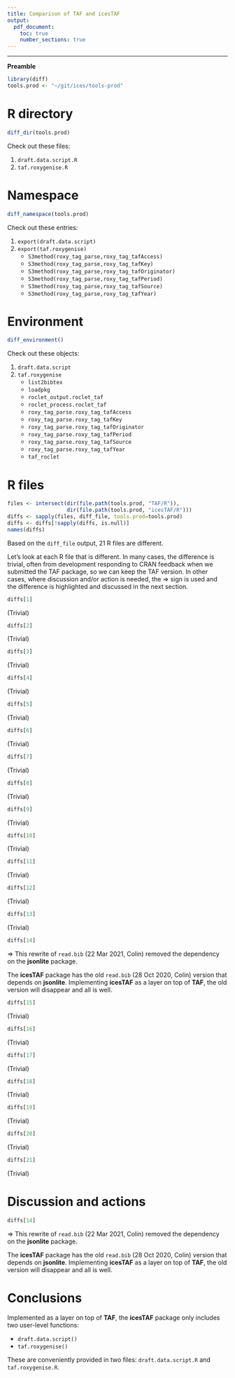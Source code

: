 ```yaml
---
title: Comparison of TAF and icesTAF
output:
  pdf_document:
    toc: true
    number_sections: true
---
```


---

**Preamble**\

```r
library(diff)
tools.prod <- "~/git/ices/tools-prod"
```

\newpage

# R directory

```r
diff_dir(tools.prod)
```

Check out these files:

1. `draft.data.script.R`
2. `taf.roxygenise.R`

\newpage

# Namespace

```r
diff_namespace(tools.prod)
```

Check out these entries:

1. `export(draft.data.script)`
2. `export(taf.roxygenise)`
    * `S3method(roxy_tag_parse,roxy_tag_tafAccess)`
    * `S3method(roxy_tag_parse,roxy_tag_tafKey)`
    * `S3method(roxy_tag_parse,roxy_tag_tafOriginator)`
    * `S3method(roxy_tag_parse,roxy_tag_tafPeriod)`
    * `S3method(roxy_tag_parse,roxy_tag_tafSource)`
    * `S3method(roxy_tag_parse,roxy_tag_tafYear)`

\newpage

# Environment

```r
diff_environment()
```

Check out these objects:

1. `draft.data.script`
2. `taf.roxygenise`
   * `list2bibtex`
   * `loadpkg`
   * `roclet_output.roclet_taf`
   * `roclet_process.roclet_taf`
   * `roxy_tag_parse.roxy_tag_tafAccess`
   * `roxy_tag_parse.roxy_tag_tafKey`
   * `roxy_tag_parse.roxy_tag_tafOriginator`
   * `roxy_tag_parse.roxy_tag_tafPeriod`
   * `roxy_tag_parse.roxy_tag_tafSource`
   * `roxy_tag_parse.roxy_tag_tafYear`
   * `taf_roclet`

\newpage

# R files

```r
files <- intersect(dir(file.path(tools.prod, "TAF/R")),
                   dir(file.path(tools.prod, "icesTAF/R")))
diffs <- sapply(files, diff_file, tools.prod=tools.prod)
diffs <- diffs[!sapply(diffs, is.null)]
names(diffs)
```

Based on the `diff_file` output, 21 R files are different.

Let's look at each R file that is different. In many cases, the difference is
trivial, often from development responding to CRAN feedback when we submitted
the TAF package, so we can keep the TAF version. In other cases, where
discussion and/or action is needed, the $\Rightarrow$ sign is used and the
difference is highlighted and discussed in the next section.

\newpage

```r
diffs[1]
```
(Trivial)\newpage

```r
diffs[2]
```
(Trivial)\newpage

```r
diffs[3]
```
(Trivial)\newpage

```r
diffs[4]
```
(Trivial)\newpage

```r
diffs[5]
```
(Trivial)\newpage

```r
diffs[6]
```
(Trivial)\newpage

```r
diffs[7]
```
(Trivial)\newpage

```r
diffs[8]
```
(Trivial)\newpage

```r
diffs[9]
```
(Trivial)\newpage

```r
diffs[10]
```
(Trivial)\newpage

```r
diffs[11]
```
(Trivial)\newpage

```r
diffs[12]
```
(Trivial)\newpage

```r
diffs[13]
```
(Trivial)\newpage

```r
diffs[14]
```

$\Rightarrow$ This rewrite of `read.bib` (22 Mar 2021, Colin) removed the
dependency on the **jsonlite** package.

The **icesTAF** package has the old `read.bib` (28 Oct 2020, Colin) version that
depends on **jsonlite**. Implementing **icesTAF** as a layer on top of **TAF**,
the old version will disappear and all is well.

\newpage

```r
diffs[15]
```
(Trivial)\newpage

```r
diffs[16]
```
(Trivial)\newpage

```r
diffs[17]
```
(Trivial)\newpage

```r
diffs[18]
```
(Trivial)\newpage

```r
diffs[19]
```
(Trivial)\newpage

```r
diffs[20]
```
(Trivial)\newpage

```r
diffs[21]
```
(Trivial)\newpage

# Discussion and actions

```r
diffs[14]
```

$\Rightarrow$ This rewrite of `read.bib` (22 Mar 2021, Colin) removed the
dependency on the **jsonlite** package.

The **icesTAF** package has the old `read.bib` (28 Oct 2020, Colin) version that
depends on **jsonlite**. Implementing **icesTAF** as a layer on top of **TAF**,
the old version will disappear and all is well.

\newpage

# Conclusions

Implemented as a layer on top of **TAF**, the **icesTAF** package only includes
two user-level functions:

- `draft.data.script()`
- `taf.roxygenise()`

These are conveniently provided in two files: `draft.data.script.R` and
`taf.roxygenise.R`.
